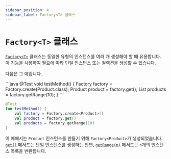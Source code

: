 ```yaml
---
sidebar_position: 4
sidebar_label: Factory<T> 클래스
---
```



# `Factory<T>` 클래스

[`Factory<T>`](https://www.javadoc.io/static/io.github.autoparams/autoparams/11.0.1/autoparams/generator/Factory.html) 클래스는 동일한 유형의 인스턴스를 여러 개 생성해야 할 때 유용합니다. 이 기능을 사용하여 필요에 따라 단일 인스턴스 또는 컬렉션을 생성할 수 있습니다.

다음은 그 예입니다.

<JavaKotlinCodeBlock>
```java
@Test
void testMethod() {
    Factory<Product> factory = Factory.create(Product.class);
    Product product = factory.get();
    List<Product> products = factory.getRange(10);
}
```

```kotlin
@Test
fun testMethod() {
    val factory = Factory.create<Product>()
    val product = factory.get()
    val products = factory.getRange(10)
}
```
</JavaKotlinCodeBlock>

이 예에서는 `Product` 인스턴스를 만들기 위해 `Factory<Product>`가 생성되었습니다. [`get()`](https://www.javadoc.io/static/io.github.autoparams/autoparams/11.0.1/autoparams/generator/Factory.html#get()) 메서드는 단일 인스턴스를 생성하는 반면, [`getRange(n)`](https://www.javadoc.io/static/io.github.autoparams/autoparams/11.0.1/autoparams/generator/Factory.html#getRange(int,autoparams.customization.Customizer...)) 메서드는 `n`개의 인스턴스 목록을 반환합니다.
